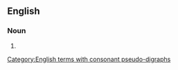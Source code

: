 {{also|short hairs}}

==English==

===Noun===
{{head|en|noun plural form}}

# {{plural of|shorthair|lang=en}}

[[Category:English terms with consonant pseudo-digraphs]]